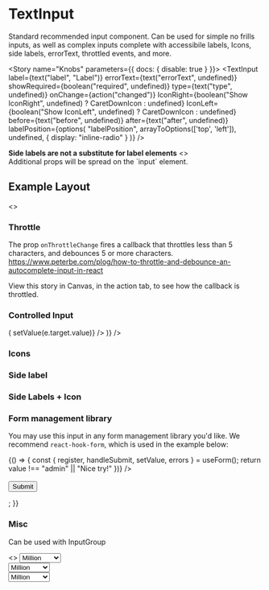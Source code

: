 

<Meta title="Components/TextInput" decorators={[withKnobs]} component={TextInput} />

# TextInput

<ImportPath component={TextInput} section="forms" />

Standard recommended input component. Can be used for simple no frills inputs, as well as complex inputs
complete with accessibile labels, Icons, side labels, errorText, throttled events, and more.

<Story name="Knobs" parameters={{ docs: { disable: true } }}>
  <TextInput
    label={text("label", "Label")}
    errorText={text("errorText", undefined)}
    showRequired={boolean("required", undefined)}
    type={text("type", undefined)}
    onChange={action("changed")}
    IconRight={boolean("Show IconRight", undefined) ? CaretDownIcon : undefined}
    IconLeft={boolean("Show IconLeft", undefined) ? CaretDownIcon : undefined}
    before={text("before", undefined)}
    after={text("after", undefined)}
    labelPosition={options(
      "labelPosition",
      arrayToOptions(['top', 'left']),
      undefined,
      { display: "inline-radio" }
    )}
  />
</Story>

<Info type="info">
  <b>Side labels are not a substitute for label elements</b>
</Info>

<Preview isExpanded>
  <>
    <TextInput label="FirstName" showLabel={false} />
    <br />
    <TextInput
      label="First Name"
      showRequired
      errorText="Custom error text"
      placeholder="Placeholder text"
      IconRight={CaretDownIcon}
      before="$"
      after=".com"
    />
  </>
</Preview>

<Info type="info">
  Additional props will be spread on the `input` element.
</Info>

<Props of={TextInput} />

## Example Layout

<Preview>
  <Story name="Example Layout">
    <>
      <Flex>
        <FlexItem>
          <TextInput label="First Name" showRequired />
        </FlexItem>
        <FlexItem>
          <TextInput label="Last Name" showRequired />
        </FlexItem >
      </Flex>
      <br />
      <Flex>
        <FlexItem>
          <TextInput
            type="email"
            label="Email"
            errorText="Enter a valid email address"
            placeholder="e.g. anand@cbinsights.com"
          />
        </FlexItem>
        <FlexItem>
          <TextInput type="password" label="Password" />
        </FlexItem>
        <FlexItem>
          <TextInput type="number" label="Zipcode" after="90210" />
        </FlexItem>
      </Flex>
    </>
  </Story>
</Preview>

### Throttle

The prop `onThrottleChange` fires a callback that throttles less than 5 characters,
and debounces 5 or more characters.
https://www.peterbe.com/plog/how-to-throttle-and-debounce-an-autocomplete-input-in-react

View this story in Canvas, in the action tab, to see how the callback is throttled.

<Preview>
  <Story name="Throttle">
    <TextInput
      onThrottledChange={action("changed")}
      label="Throttled"
      showLabel={false}
    />
  </Story>
</Preview>


### Controlled Input

<Preview>
  <Story name="Controlled Input">
    <State
      initialValue="Controlled"
      render={(value, setValue) => (
        <TextInput
          label="Controlled"
          showLabel={false}
          value={value}
          onChange={(e) => setValue(e.target.value)}
        />
      )}
    />
  </Story>
</Preview>

### Icons

<Preview>
  <Story name="Icons">
    <TextInput
      label="Icons"
      showLabel={false}
      IconLeft={CaretDownIcon}
      IconRight={CaretDownIcon}
    />
  </Story>
</Preview>

### Side label

<Preview>
  <Story name="Before & After">
    <TextInput
      label="Side Label"
      showLabel={false}
      before="before"
      after="after"
    />
  </Story>
</Preview>

### Side Labels + Icon

<Preview>
  <Story name="Side + Icon">
    <TextInput
      label="Label"
      placeholder="placeholder"
      before="before"
      after="after"
      IconLeft={CaretDownIcon}
      IconRight={CaretDownIcon}
    />
  </Story>
</Preview>

### Form management library
You may use this input in any form management library you'd like. We recommend `react-hook-form`, which is used in the example below:

<Preview>
  <Story name="Form management library">
    {() => {
      const { register, handleSubmit, setValue, errors } = useForm();
      return <div>
        <form onSubmit={handleSubmit(action('submitted'))}>
          <div className="margin--bottom--half">
          <TextInput
            label="Username"
            name="username"
            type="text"
            errorText={errors.username && errors.username.message}
            ref={register({
              validate: value => value !== "admin" || "Nice try!"
            })}
          />
          </div>
          <TextInput
            label="Email"
            name="email"
            type="text"
            errorText={errors.email && errors.email.message}
            ref={register({
              required: 'Required',
              pattern: {
                value: /^[A-Z0-9._%+-]+@[A-Z0-9.-]+\.[A-Z]{2,4}$/i,
                message: "invalid email address"
              }
            })}
          />
          <br />
          <button type="submit">Submit</button>
        </form>
      </div>;
    }}
  </Story>
</Preview>

### Misc

Can be used with InputGroup

<Preview>
  <Story name="Misc">
    <>
      <InputGroup>
        <TextInput before="$" type="number" value="666" label="Misc" showLabel={false} />
        <select name="unit">
          <option value="1">Million</option>
          <option value="2">Thousand</option>
        </select>
      </InputGroup>
      <br />
      <InputGroup>
        <TextInput IconLeft={CaretDownIcon} type="number" value="666" label="Misc" showLabel={false} />
        <select name="unit">
          <option value="1">Million</option>
          <option value="2">Thousand</option>
        </select>
      </InputGroup>
      <br />
      <InputGroup>
        <TextInput IconRight={CaretDownIcon} type="number" value="666" label="Misc" showLabel={false}/>
        <select name="unit">
          <option value="1">Million</option>
          <option value="2">Thousand</option>
        </select>
      </InputGroup>
    </>
  </Story>
</Preview>
